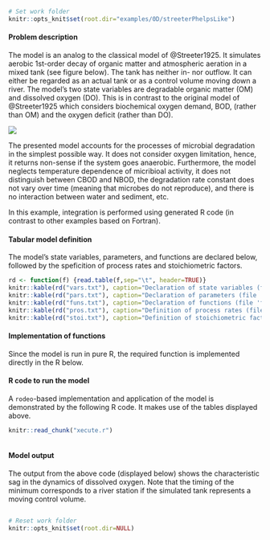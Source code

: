 
```r
# Set work folder
knitr::opts_knit$set(root.dir="examples/0D/streeterPhelpsLike")
```

#### Problem description

The model is an analog to the classical model of @Streeter1925. It simulates aerobic 1st-order decay of organic matter and atmospheric aeration in a mixed tank (see figure below). The tank has neither in- nor outflow. It can either be regarded as an actual tank or as a control volume moving down a river. The model's two state variables are degradable organic matter (OM) and dissolved oxygen (DO). This is in contrast to the original model of @Streeter1925 which considers biochemical oxygen demand, BOD, (rather than OM) and the oxygen deficit (rather than DO).

![](examples/0D/streeterPhelpsLike/fig/system.png)

The presented model accounts for the processes of microbial degradation in the simplest possible way. It does not consider oxygen limitation, hence, it returns non-sense if the system goes anaerobic. Furthermore, the model neglects temperature dependence of micribioal activity, it does not distinguish between CBOD and NBOD, the degradation rate constant does not vary over time (meaning that microbes do not reproduce), and there is no interaction between water and sediment, etc.

In this example, integration is performed using generated R code (in contrast to other examples based on Fortran).

#### Tabular model definition

The model's state variables, parameters, and functions are declared below, followed by the speficition of process rates and stoichiometric factors.

<div class='htmlTableBackground'>
```r
rd <- function(f) {read.table(f,sep="\t", header=TRUE)}
knitr::kable(rd("vars.txt"), caption="Declaration of state variables (file 'vars.txt').")
knitr::kable(rd("pars.txt"), caption="Declaration of parameters (file 'pars.txt').")
knitr::kable(rd("funs.txt"), caption="Declaration of functions (file 'funs.txt').")
knitr::kable(rd("pros.txt"), caption="Definition of process rates (file 'pros.txt').")
knitr::kable(rd("stoi.txt"), caption="Definition of stoichiometric factors (file 'stoi.txt').")
```
</div>

#### Implementation of functions

Since the model is run in pure R, the required function is implemented directly in the R below.

#### R code to run the model

A `rodeo`-based implementation and application of the model is demonstrated by the following R code. It makes use of the tables displayed above.

```r
knitr::read_chunk("xecute.r")
```

```r
```

#### Model output

The output from the above code (displayed below) shows the characteristic sag in the dynamics of dissolved oxygen. Note that the timing of the minimum corresponds to a river station if the simulated tank represents a moving control volume.

```r
```

```r
# Reset work folder
knitr::opts_knit$set(root.dir=NULL)
```
